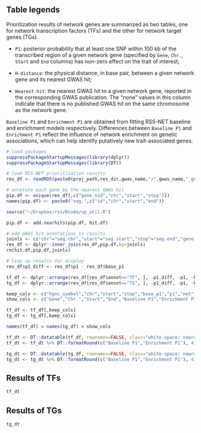 ## Table legends

Prioritization results of network genes are summarized as two tables,
one for network transcription factors (TFs)
and the other for network target genes (TGs).

- `P1`: posterior probability that at least one SNP within
100 kb of the transcribed region of a given network gene
(specified by `Gene`, `Chr.`, `Start` and `End` columns)
has non-zero effect on the trait of interest;

- `H-distance`: the physical distance, in base pair,
between a given network gene and its nearest GWAS hit;

- `Nearest hit`: the nearest GWAS hit to a given network gene,
reported in the corresponding GWAS publication.
The "none" values in this column indicate that there is no
published GWAS hit on the same chromosome as the network gene.

`Baseline P1` and `Enrichment P1` are obtained from fitting
RSS-NET baseline and enrichment models respectively.
Differences between `Baseline P1` and `Enrichment P1` reflect
the influence of network enrichment on genetic associations,
which can help identify putatively new trait-associated genes. 

```r
# load packages
suppressPackageStartupMessages(library(dplyr))
suppressPackageStartupMessages(library(DT))

# load RSS-NET prioritization results
res_df <- readRDS(paste0(proj_path,res_dir,gwas_name,"/",gwas_name,"_gene.rds"))

# annotate each gene by the nearest GWAS hit
pip.df <- unique(res_df[,c("gene_nid","chr","start","stop")])
names(pip.df) <- paste0("seg.",c("id","chr","start","end"))

source("~/Dropbox/rss/Rcode/vp_util.R")

pip.df <- add.nearhits(pip.df, hit.df)

# add GWAS hit annotations to results
joinls <- c("chr"="seg.chr","start"="seg.start","stop"="seg.end","gene_nid"="seg.id")
res_df <- dplyr::inner_join(res_df,pip.df,by=joinls)
rm(hit.df,pip.df,joinls)

# tidy up results for display
res_df$p1_diff <- res_df$p1 - res_df$base_p1

tf_df <- dplyr::arrange(res_df[res_df$annot=="TF", ], -p1_diff, -p1, -hit.distance)
tg_df <- dplyr::arrange(res_df[res_df$annot=="TG", ], -p1_diff, -p1, -hit.distance)

keep_cols <- c("hgnc_symbol","chr","start","stop","base_p1","p1","net","hit.distance","nearest.hit")
show_cols <- c("Gene","Chr.","Start","End","Baseline P1","Enrichment P1","Network","H-distance","Nearest hit")

tf_df <- tf_df[,keep_cols]
tg_df <- tg_df[,keep_cols]

names(tf_df) = names(tg_df) = show_cols

tf_dt <- DT::datatable(tf_df, rownames=FALSE, class="white-space: nowrap", escape=FALSE)
tf_dt <- tf_dt %>% DT::formatRound(c("Baseline P1","Enrichment P1"), 4)

tg_dt <- DT::datatable(tg_df, rownames=FALSE, class="white-space: nowrap", escape=FALSE)
tg_dt <- tg_dt %>% DT::formatRound(c("Baseline P1","Enrichment P1"), 4)
```

## Results of TFs

```r
tf_dt
```

## Results of TGs

```r
tg_dt
```


